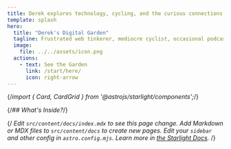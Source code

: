 ```yaml
---
title: Derek explores technology, cycling, and the curious connections between them.
template: splash
hero:
  title: "Derek's Digital Garden"
  tagline: Frustrated web tinkerer, mediocre cyclist, occasional podcaster.
  image:
    file: ../../assets/icon.png
  actions:
    - text: See the Garden
      link: /start/here/
      icon: right-arrow
---
```


{/*import { Card, CardGrid } from '@astrojs/starlight/components';*/}

{/*## What's Inside?*/}

{/*<CardGrid>
	<Card title="Patterns" icon="pencil">
		Edit `src/content/docs/index.mdx` to see this page change.
	</Card>
	<Card title="Add new content" icon="add-document">
		Add Markdown or MDX files to `src/content/docs` to create new pages.
	</Card>
	<Card title="Configure your site" icon="setting">
		Edit your `sidebar` and other config in `astro.config.mjs`.
	</Card>
	<Card title="Read the docs" icon="open-book">
		Learn more in [the Starlight Docs](https://starlight.astro.build/).
	</Card>
</CardGrid>*/}
